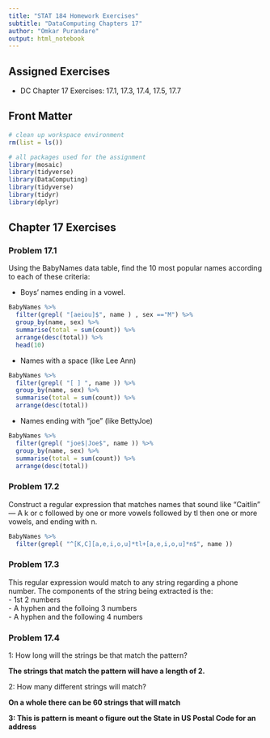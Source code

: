 ```yaml
---
title: "STAT 184 Homework Exercises" 
subtitle: "DataComputing Chapters 17"
author: "Omkar Purandare"
output: html_notebook
---
```


## Assigned Exercises

- DC Chapter 17 Exercises: 17.1, 17.3, 17.4, 17.5, 17.7


## Front Matter

```r
# clean up workspace environment
rm(list = ls())

# all packages used for the assignment
library(mosaic)
library(tidyverse)
library(DataComputing)
library(tidyverse)
library(tidyr)
library(dplyr)
```


## Chapter 17 Exercises

### Problem 17.1

Using the BabyNames data table, find the 10 most popular names according to each of these criteria:

* Boys’ names ending in a vowel.
```r
BabyNames %>% 
  filter(grepl( "[aeiou]$", name ) , sex =="M") %>%
  group_by(name, sex) %>%
  summarise(total = sum(count)) %>%
  arrange(desc(total)) %>%
  head(10)
```

* Names with a space (like Lee Ann)
```r
BabyNames %>% 
  filter(grepl( "[ ] ", name )) %>%
  group_by(name, sex) %>%
  summarise(total = sum(count)) %>%
  arrange(desc(total))
```

* Names ending with “joe” (like BettyJoe)
```r
BabyNames %>% 
  filter(grepl( "joe$|Joe$", name )) %>%
  group_by(name, sex) %>%
  summarise(total = sum(count)) %>%
  arrange(desc(total))
```

### Problem 17.2

Construct a regular expression that matches names that sound like “Caitlin” — A k or c followed by one or more vowels followed by tl then one or more vowels, and ending with n.

```r
BabyNames %>% 
  filter(grepl( "^[K,C][a,e,i,o,u]*tl+[a,e,i,o,u]*n$", name ))
```

### Problem 17.3

This regular expression would match to any string regarding a phone number.
The components of the string being extracted is the:  
- 1st 2 numbers   
- A hyphen and the folloing 3 numbers   
- A hyphen and the following 4 numbers   

### Problem 17.4

1: How long will the strings be that match the pattern?  

**The strings that match the pattern will have a length of 2.  **

2: How many different strings will match?   

**On a whole there can be 60 strings that will match**

**3: This is pattern is meant o figure out the State in US Postal Code for an address**

